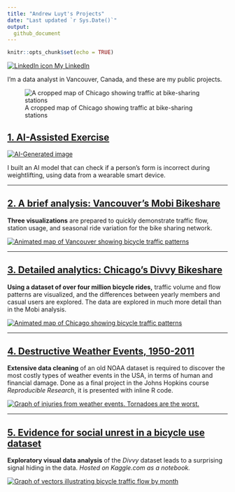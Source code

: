 ```yaml
---
title: "Andrew Luyt's Projects"
date: "Last updated `r Sys.Date()`"
output: 
  github_document
---
```


```r
knitr::opts_chunk$set(echo = TRUE)
```

[![LinkedIn icon](img/li-icon.png) My LinkedIn](https://www.linkedin.com/in/andrew-luyt/){target="_blank"}

I'm a data analyst in Vancouver, Canada, and these are my public projects. 

![A cropped map of Chicago showing traffic at bike-sharing stations](./img/chicago-crop-banner2.png)

## [1. AI-Assisted Exercise](https://andrewluyt.github.io/accelerometer-predictions/)

[![AI-Generated image](img/ai_exercise_small.png)](https://andrewluyt.github.io/accelerometer-predictions/)

I built an AI model that can check if a person's form is incorrect during
weightlifting, using data from a wearable smart device.

----

## [2. A brief analysis: Vancouver's Mobi Bikeshare](https://rpubs.com/agl/mobi)
**Three visualizations** are prepared to quickly demonstrate traffic flow, station usage, and seasonal ride variation for the bike sharing network.

[![Animated map of Vancouver showing bicycle traffic patterns](./img/mobi-traffic-vectors.gif)](https://rpubs.com/agl/mobi/)

----

## [3. Detailed analytics: Chicago's Divvy Bikeshare](https://andrewluyt.github.io/divvy-bikeshare/)

**Using a dataset of over four million bicycle rides,** traffic volume and flow patterns are visualized, and the differences between yearly members and casual users are explored. The
data are explored in much more detail than in the Mobi analysis.

[![Animated map of Chicago showing bicycle traffic patterns](https://andrewluyt.github.io/divvy-bikeshare/analysis-report_files/figure-gfm/all%20traffic%20flow%20mapped%20fine%20detail%20zoomed-1.gif)](https://andrewluyt.github.io/divvy-bikeshare/)

----

## [4. Destructive Weather Events, 1950-2011](https://rpubs.com/agl/852813)
**Extensive data cleaning** of an old NOAA dataset is required to discover the
most costly types of weather events in the USA, in terms of human and financial 
damage. Done as a final project in the Johns Hopkins course *Reproducible Research*,
it is presented with inline R code.

[![Graph of injuries from weather events. Tornadoes are the worst.](./img/injuries-graph.png)](https://rpubs.com/agl/852813)

----

## [5. Evidence for social unrest in a bicycle use dataset](https://www.kaggle.com/andyinverted/evidence-for-social-unrest-in-bicycle-usage-data)
**Exploratory visual data analysis** of the *Divvy* dataset leads to a surprising signal hiding in the data. *Hosted on Kaggle.com as a notebook.*

[![Graph of vectors illustrating bicycle traffic flow by month](./img/unrest.png)](https://www.kaggle.com/andyinverted/evidence-for-social-unrest-in-bicycle-usage-data)

